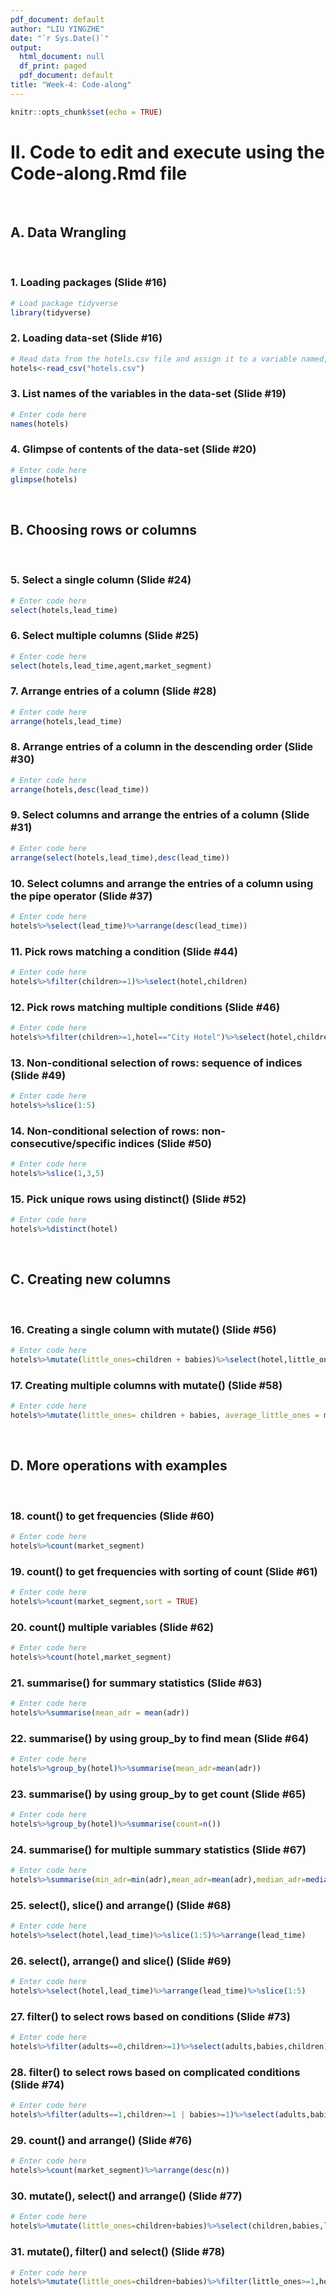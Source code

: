 ```yaml
---
pdf_document: default
author: "LIU YINGZHE"
date: "`r Sys.Date()`"
output:
  html_document: null
  df_print: paged
  pdf_document: default
title: "Week-4: Code-along"
---
```


  ```r
knitr::opts_chunk$set(echo = TRUE)
```

# II. Code to edit and execute using the Code-along.Rmd file 
<br>

## A. Data Wrangling
<br>

### 1. Loading packages (Slide #16)

```r
# Load package tidyverse
library(tidyverse)
```

### 2. Loading data-set (Slide #16)

```r
# Read data from the hotels.csv file and assign it to a variable named, "hotels"
hotels<-read_csv("hotels.csv")
```

### 3. List names of the variables in the data-set (Slide #19)

```r
# Enter code here
names(hotels)
```


### 4. Glimpse of contents of the data-set (Slide #20)

```r
# Enter code here
glimpse(hotels)
```
<br>

## B. Choosing rows or columns
<br>

### 5. Select a single column (Slide #24)

```r
# Enter code here
select(hotels,lead_time)
```

### 6. Select multiple columns (Slide #25)

```r
# Enter code here
select(hotels,lead_time,agent,market_segment)
```

### 7. Arrange entries of a column (Slide #28)

```r
# Enter code here
arrange(hotels,lead_time)
```

### 8. Arrange entries of a column in the descending order (Slide #30)

```r
# Enter code here
arrange(hotels,desc(lead_time))
```

### 9. Select columns and arrange the entries of a column (Slide #31)

```r
# Enter code here
arrange(select(hotels,lead_time),desc(lead_time))
```

### 10. Select columns and arrange the entries of a column using the pipe operator (Slide #37)

```r
# Enter code here
hotels%>%select(lead_time)%>%arrange(desc(lead_time))
```

### 11. Pick rows matching a condition (Slide #44)

```r
# Enter code here
hotels%>%filter(children>=1)%>%select(hotel,children)
```

### 12. Pick rows matching multiple conditions (Slide #46)

```r
# Enter code here
hotels%>%filter(children>=1,hotel=="City Hotel")%>%select(hotel,children)
```

### 13. Non-conditional selection of rows: sequence of indices (Slide #49)

```r
# Enter code here
hotels%>%slice(1:5)
```

### 14. Non-conditional selection of rows: non-consecutive/specific indices (Slide #50)

```r
# Enter code here
hotels%>%slice(1,3,5)
```

### 15. Pick unique rows using distinct() (Slide #52)

```r
# Enter code here
hotels%>%distinct(hotel)
```
<br>

## C. Creating new columns
<br>

### 16. Creating a single column with mutate() (Slide #56)

```r
# Enter code here
hotels%>%mutate(little_ones=children + babies)%>%select(hotel,little_ones,children,babies)
```

### 17. Creating multiple columns with mutate() (Slide #58)

```r
# Enter code here
hotels%>%mutate(little_ones= children + babies, average_little_ones = mean(little_ones))%>%select(hotel,little_ones,children,babies,average_little_ones)
```
<br>

## D. More operations with examples
<br>

### 18. count() to get frequencies (Slide #60)

```r
# Enter code here
hotels%>%count(market_segment)
```

### 19. count() to get frequencies with sorting of count (Slide #61)

```r
# Enter code here
hotels%>%count(market_segment,sort = TRUE)
```

### 20. count() multiple variables (Slide #62)

```r
# Enter code here
hotels%>%count(hotel,market_segment)
```

### 21. summarise() for summary statistics (Slide #63)

```r
# Enter code here
hotels%>%summarise(mean_adr = mean(adr))
```

### 22. summarise() by using group_by to find mean (Slide #64)

```r
# Enter code here
hotels%>%group_by(hotel)%>%summarise(mean_adr=mean(adr))
```

### 23. summarise() by using group_by to get count (Slide #65)

```r
# Enter code here
hotels%>%group_by(hotel)%>%summarise(count=n())
```

### 24. summarise() for multiple summary statistics (Slide #67)

```r
# Enter code here
hotels%>%summarise(min_adr=min(adr),mean_adr=mean(adr),median_adr=median(adr),max_adr=max(adr))
```

### 25. select(), slice() and arrange() (Slide #68)

```r
# Enter code here
hotels%>%select(hotel,lead_time)%>%slice(1:5)%>%arrange(lead_time)
```

### 26. select(), arrange() and slice() (Slide #69)

```r
# Enter code here
hotels%>%select(hotel,lead_time)%>%arrange(lead_time)%>%slice(1:5)
```

### 27. filter() to select rows based on conditions (Slide #73)

```r
# Enter code here
hotels%>%filter(adults==0,children>=1)%>%select(adults,babies,children)
```

### 28. filter() to select rows based on complicated conditions (Slide #74)

```r
# Enter code here
hotels%>%filter(adults==1,children>=1 | babies>=1)%>%select(adults,babies,children)
```

### 29. count() and arrange() (Slide #76)

```r
# Enter code here
hotels%>%count(market_segment)%>%arrange(desc(n))
```

### 30. mutate(), select() and arrange() (Slide #77)

```r
# Enter code here
hotels%>%mutate(little_ones=children+babies)%>%select(children,babies,little_ones)%>%arrange(desc(little_ones))
```


### 31. mutate(), filter() and select() (Slide #78)

```r
# Enter code here
hotels%>%mutate(little_ones=children+babies)%>%filter(little_ones>=1,hotel=="Resort Hotel")%>%select(hotel,little_ones)
```